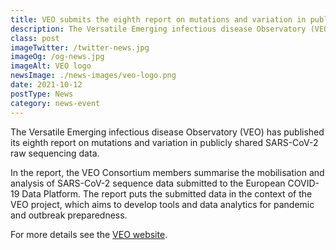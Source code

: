```yaml
---
title: VEO submits the eighth report on mutations and variation in publicly shared SARS-CoV-2 data
description: The Versatile Emerging infectious disease Observatory (VEO) has published its eighth report on mutations and variation in publicly shared SARS-CoV-2 raw sequencing data.
class: post
imageTwitter: /twitter-news.jpg
imageOg: /og-news.jpg
imageAlt: VEO logo
newsImage: ./news-images/veo-logo.png
date: 2021-10-12
postType: News
category: news-event
---
```



The Versatile Emerging infectious disease Observatory (VEO) has published its eighth report on mutations and variation in publicly shared SARS-CoV-2 raw sequencing data.

In the report, the VEO Consortium members summarise the mobilisation and analysis of SARS-CoV-2 sequence data submitted to the European COVID-19 Data Platform. The report puts the submitted data in the context of the VEO project, which aims to develop tools and data analytics for pandemic and outbreak preparedness.

For more details see the [VEO website](https://www.veo-europe.eu/news/Nyhed?id=%7b9F445038-C721-459F-9E90-CACF00FCC72E%7d).
